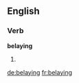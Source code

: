==English==

===Verb===
'''belaying'''

# {{present participle of|belay}}

[[de:belaying]]
[[fr:belaying]]